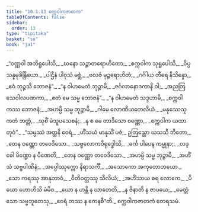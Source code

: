 ```yaml
---
title: "10.1.13 စက္ကဝါကဇာတက"
tableOfContents: false
sidebar:
  order: 13
type: "tipitaka"
basket: "su"
book: "ja1"
---
```



<DynamicBreadcrumb />

<Division number="135" book="ja1" e="ch" v="22" p="219">

<Paragraph number="2055" type="verses" book="ja1">
_“ဝဏ္ဏဝါ အဘိရူပေါသိ,_  
_ဃနော သဉ္ဇာတရောဟိတော;_  
_စက္ကဝါက သုရူပေါသိ,_  
_ဝိပ္ပသန္နမုခိန္ဒြိယော._  

</Paragraph>

</Division>
<Division number="136" book="ja1" e="ch" v="22" p="219">

<Paragraph number="2056" type="verses" book="ja1">
_ပါဌီနံ ပါဝုသံ မစ္ဆံ,_  
_ဗလဇံ မုဉ္ဇရောဟိတံ;_  
_ဂင်္ဂါယ တီရေ နိသိန္နော,_  
_ဧဝံ ဘုဉ္ဇသိ ဘောဇနံ”._  

</Paragraph>

</Division>
<Division number="137" book="ja1" e="ch" v="22" p="219">

<Paragraph number="2057" type="verses" book="ja1">
_“န ဝါဟမေတံ ဘုဉ္ဇာမိ,_  
_ဇင်္ဂလာနောဒကာနိ ဝါ;_  
_အညတြ သေဝါလပဏကာ,_  
_ဧတံ မေ သမ္မ ဘောဇနံ”._  

</Paragraph>

</Division>
<Division number="138" book="ja1" e="ch" v="22" p="220">

<Paragraph number="2058" type="verses" book="ja1">
_“န ဝါဟမေတံ သဒ္ဒဟာမိ,_  
_စက္ကဝါကဿ ဘောဇနံ;_  
_အဟမ္ပိ သမ္မ ဘုဉ္ဇာမိ,_  
_ဂါမေ လောဏိယတေလိယံ._  

</Paragraph>

</Division>
<Division number="139" book="ja1" e="ch" v="22" p="220">

<Paragraph number="2059" type="verses" book="ja1">
_မနုဿေသု ကတံ ဘတ္တံ,_  
_သုစိံ မံသူပသေစနံ;_  
_န စ မေ တာဒိသော ဝဏ္ဏော,_  
_စက္ကဝါက ယထာ တုဝံ”._  

</Paragraph>

</Division>
<Division number="140" book="ja1" e="ch" v="22" p="220">

<Paragraph number="2060" type="verses" book="ja1">
_“သမ္ပဿံ အတ္တနိ ဝေရံ,_  
_ဟိံသယံ မာနုသိံ ပဇံ;_  
ဥတြသ္တော ဃသသီ ဘီတော,_  
_တေန ဝဏ္ဏော တဝေဒိသော._  

</Paragraph>

</Division>
<Division number="141" book="ja1" e="ch" v="22" p="220">

<Paragraph number="2061" type="verses" book="ja1">
_သဗ္ဗလောကဝိရုဒ္ဓေါသိ,_  
_ဓင်္က ပါပေန ကမ္မုနာ;_  
_လဒ္ဓေါ ပိဏ္ဍော န ပီဏေတိ,_  
_တေန ဝဏ္ဏော တဝေဒိသော._  

</Paragraph>

</Division>
<Division number="142" book="ja1" e="ch" v="22" p="220">

<Paragraph number="2062" type="verses" book="ja1">
_အဟမ္ပိ သမ္မ ဘုဉ္ဇာမိ,_  
_အဟိံသံ သဗ္ဗပါဏိနံ;_  
_အပ္ပေါဿုက္ကော နိရာသင်္ကီ,_  
_အသောကော အကုတောဘယော._  

</Paragraph>

</Division>
<Division number="143" book="ja1" e="ch" v="22" p="220">

<Paragraph number="2063" type="verses" book="ja1">
_သော ကရဿု အာနုဘာဝံ,_  
_ဝီတိဝတ္တဿု သီလိယံ;_  
_အဟိံသာယ စရ လောကေ,_  
_ပိယော ဟောဟိသိ မံမိဝ._  

</Paragraph>

</Division>
<Division number="144" book="ja1" e="ch" v="22" p="220">

<Paragraph number="2064" type="verses" book="ja1">
_ယော န ဟန္တိ န ဃာတေတိ,_  
_န ဇိနာတိ န ဇာပယေ;_  
_မေတ္တံသော သဗ္ဗဘူတေသု,_  
_ဝေရံ တဿ န ကေနစီ”တိ._  


</Paragraph>
</Division>

<Paragraph number="2065" type="center" book="ja1">
စက္ကဝါကဇာတကံ တေရသမံ.
</Paragraph>